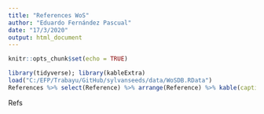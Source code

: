 ```yaml
---
title: "References WoS"
author: "Eduardo Fernández Pascual"
date: "17/3/2020"
output: html_document
---
```


```r
knitr::opts_chunk$set(echo = TRUE)
```

```r
library(tidyverse); library(kableExtra)
load("C:/EFP/Trabayu/GitHub/sylvanseeds/data/WoSDB.RData")
References %>% select(Reference) %>% arrange(Reference) %>% kable(caption = "Appendix 1 – Data sources. List of references used to build the germination database.", booktabs = TRUE) %>% kable_styling(latex_options = c("striped", "hold_position"))
```

Refs